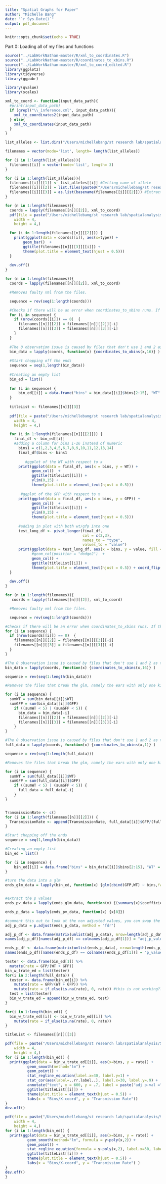 ```yaml
---
title: "Spatial Graphs for Paper"
author: "Michelle Bang"
date: "`r Sys.Date()`"
output: pdf_document
---
```


```r
knitr::opts_chunk$set(echo = TRUE)
```

Part 0: Loading all of my files and functions

```r
source("../LabWorkNathan-master/R/xml_to_coordinates.R")
source("../LabWorkNathan-master/R/coordinates_to_xbins.R")
source("../LabWorkNathan-master/R/xml_to_coord_edited.R")
library(ggplot2)
library(tidyverse)
library(ggpubr)
```

```r
library(qvalue)
library(scales)
```

```r
xml_to_coord <- function(input_data_path){
  #print(input_data_path)
  if (grepl("\\_inference.xml", input_data_path)){
    xml_to_coordinates2(input_data_path)
  } else{
    xml_to_coordinates(input_data_path)
  }
}
```

```r
list_alleles <- list.dirs("/Users/michellebang/st research lab/spatialanalysis/SpatialAnalysisMichelle/SpatialAnalysis_AllelesForPaper_new", full.names = FALSE, recursive = FALSE)
```

```r
filenames = vector(mode='list', length= length(list_alleles))
```

```r
for (i in 1:length(list_alleles)){
  filenames[[i]] = vector(mode='list', length= 3)
}
```

```r
for (i in 1:length(list_alleles)){
  filenames[[i]][[1]] <- list_alleles[[i]] #Getting name of allele
  filenames[[i]][[2]] = list.files(paste0("/Users/michellebang/st research lab/spatialanalysis/SpatialAnalysisMichelle/SpatialAnalysis_AllelesForPaper_new/", list_alleles[[i]]), pattern="*.xml", full.names=TRUE) #Getting path to observation.
  filenames[[i]][[3]] = as.list(basename(filenames[[i]][[2]])) #Extracting the name of obs.
}
```


```r
for (n in 1:length(filenames)){
  coords = lapply(filenames[[n]][[2]], xml_to_coord)
  pdf(file = paste("/Users/michellebang/st research lab/spatialanalysis/SpatialAnalysisMichelle/spatial_graphs_files/", filenames[[n]][[1]], "_basic.pdf", sep = ""),
    width = 4,
    height = 4,)

  for (i in 1:length(filenames[[n]][[2]])) {
    print(ggplot(data = coords[[i]], aes(x=type)) +
        geom_bar()  +
        ggtitle(filenames[[n]][[3]][[i]]) + 
        theme(plot.title = element_text(hjust = 0.5)))
  }
  
  dev.off()
}

```

```r
for (n in 1:length(filenames)){
  coords = lapply(filenames[[n]][[2]], xml_to_coord)

  #Removes faulty xml from the files. 

  sequence = rev(seq(1:length(coords)))

  #Checks if there will be an error when coordinates_to_xbins runs. If there is, it removes it from filenames 
  for (i in sequence) {
    if (nrow(coords[[i]]) == 0)  {
      filenames[[n]][[2]] = filenames[[n]][[2]][-i]
      filenames[[n]][[3]] = filenames[[n]][[3]][-i]
    }
  }
  
  #The 0 observation issue is caused by files that don't use 1 and 2 as their marker numbers which is a requirement for xml_to_coordinates
  bin_data = lapply(coords, function(x) {coordinates_to_xbins(x,16)} )
  
  #Start chopping off the ends
  sequence = seq(1,length(bin_data))
  
  #Creating an empty list
  bin_ed = list()
  
  for (i in sequence) {
      bin_ed[[i]] = data.frame("bins" = bin_data[[i]]$bins[2:15], "WT" = bin_data[[i]]$WT[2:15] , "GFP" = bin_data[[i]]$GFP[2:15])
  }
  
  titleList <- filenames[[n]][[3]]
  
  pdf(file = paste("/Users/michellebang/st research lab/spatialanalysis/SpatialAnalysisMichelle/spatial_graphs_files/", filenames[[n]][[1]], "_graphs.pdf", sep = ""),
    width = 4,
    height = 4,)

  for (i in 1:length(filenames[[n]][[2]])) {
    final_df <- bin_ed[[i]]
    #adding a column for bins 1-16 instead of numeric
      bins1 = c(1,2,3,4,5,6,7,8,9,10,11,12,13,14)
      final_df$bins <- bins1
        
         #ggplot of the WT with respect to x
      print(ggplot(data = final_df, aes(x = bins, y = WT)) +
            geom_col()  +
            ggtitle(titleList[[i]]) +
            ylim(0,15) +
            theme(plot.title = element_text(hjust = 0.5)))
       
       #ggplot of the GFP with respect to x
      print(ggplot(data = final_df, aes(x = bins, y = GFP)) +
            geom_col()  +
            ggtitle(titleList[[i]]) +
            ylim(0,15) +
            theme(plot.title = element_text(hjust = 0.5)))
      
      #adding in plot with both wt/gfp into one
      test_long_df <- pivot_longer(final_df, 
                                   col = c(2,3),
                                   names_to = "type",
                                   values_to = "value")
      print(ggplot(data = test_long_df, aes(x = bins, y = value, fill = type)) +
            #geom_col(position = "dodge2")  +
            geom_col() +
            ggtitle(titleList[[i]]) +
            theme(plot.title = element_text(hjust = 0.5)) + coord_flip())
  }
  
  dev.off()
}
```

```r
for (n in 1:length(filenames)){
   coords = lapply(filenames[[n]][[2]], xml_to_coord)

  #Removes faulty xml from the files. 

  sequence = rev(seq(1:length(coords)))

#Checks if there will be an error when coordinates_to_xbins runs. If there is, it removes it from filenames 
for (i in sequence) {
  if (nrow(coords[[i]]) == 0)  {
    filenames[[n]][[2]] = filenames[[n]][[2]][-i]
    filenames[[n]][[3]] = filenames[[n]][[3]][-i]
  }
}

#The 0 observation issue is caused by files that don't use 1 and 2 as their marker numbers which is a requirement for xml_to_coordinates
bin_data = lapply(coords, function(x) {coordinates_to_xbins(x,16)} )

sequence = rev(seq(1:length(bin_data)))

#Removes the files that break the glm, namely the ears with only one kind of kernel allele. At most removes the cases with very few WT or GFP which are by definition odd ears. 

for (i in sequence) {
  sumWT = sum(bin_data[[i]]$WT)
  sumGFP = sum(bin_data[[i]]$GFP)
    if ((sumWT < 5) | (sumGFP < 5)) {
      bin_data = bin_data[-i]
      filenames[[n]][[2]] = filenames[[n]][[2]][-i]
      filenames[[n]][[3]] = filenames[[n]][[3]][-i]
    }
}

#The 0 observation issue is caused by files that don't use 1 and 2 as their marker numbers which is a requirement for xml_to_coordinates
full_data = lapply(coords, function(x) {coordinates_to_xbins(x,1)} )

sequence = rev(seq(1:length(full_data)))

#Removes the files that break the glm, namely the ears with only one kind of kernel allele. At most removes the cases with very few WT or GFP which are by definition odd ears. 

for (i in sequence) {
  sumWT = sum(full_data[[i]]$WT)
  sumGFP = sum(full_data[[i]]$GFP)
    if ((sumWT < 5) | (sumGFP < 5)) {
      full_data = full_data[-i]
    }
}


TransmissionRate <- c()
for (i in 1:length(filenames[[n]][[2]])) {
  TransmissionRate <- append(TransmissionRate, full_data[[i]]$GFP/(full_data[[i]]$GFP + full_data[[i]]$WT))
}

#Start chopping off the ends
sequence = seq(1,length(bin_data))

#Creating an empty list
bin_ed = list()

for (i in sequence) {
    bin_ed[[i]] = data.frame("bins" = bin_data[[i]]$bins[2:15], "WT" = bin_data[[i]]$WT[2:15] , "GFP" = bin_data[[i]]$GFP[2:15])
}

#turn the data into a glm
ends_glm_data = lapply(bin_ed, function(x) {glm(cbind(GFP,WT) ~ bins,family = quasibinomial(link = "logit"), data = x)})


#extract the p values
ends_pv_data = lapply(ends_glm_data, function(x) {(summary(x)$coefficients)})

ends_p_data = lapply(ends_pv_data, function(x) {x[8]})

#comment this out to look at the non adjusted values, you can swap the method by changing 'method = fdr'
adj_p_data = p.adjust(ends_p_data, method = "fdr")

adj_p_df <- data.frame(matrix(unlist(adj_p_data), nrow=length(adj_p_data), byrow=T))
names(adj_p_df)[names(adj_p_df) == colnames(adj_p_df[1])] = "adj_p_value"

ends_p_df <- data.frame(matrix(unlist(ends_p_data), nrow=length(ends_p_data), byrow=T))
names(ends_p_df)[names(ends_p_df) == colnames(ends_p_df[1])] = "p_value"

tester <- data.frame(bin_ed[1]) %>%
  mutate(rate = GFP/(WT + GFP))
bin_w_trate_ed = list(tester)
for(i in 2:length(full_data)) {
  tester <- data.frame(bin_ed[i]) %>%
    mutate(rate = GFP/(WT + GFP)) %>%
    mutate(rate = if_else(is.na(rate), 0, rate)) #this is not working?? so extra check down below
  test = list(tester)
  bin_w_trate_ed = append(bin_w_trate_ed, test)
}

for(i in 1:length(bin_ed)) {
  bin_w_trate_ed[[i]] <- bin_w_trate_ed[[i]] %>%
    mutate(rate = if_else(is.na(rate), 0, rate))
}

titleList <- filenames[[n]][[3]]

pdf(file = paste("/Users/michellebang/st research lab/spatialanalysis/SpatialAnalysisMichelle/spatial_graphs_files/", filenames[[n]][[1]], "_xcoordsbytr_linear_ends.pdf", sep = ""),
    width = 4,
    height = 4,)
for (i in 1:length(bin_ed)) {
  print(ggplot(data = bin_w_trate_ed[[i]], aes(x=bins, y = rate)) +
          geom_smooth(method="lm") +
          geom_point() +
          stat_regline_equation(label.x=30, label.y=1) +
          stat_cor(aes(label=..rr.label..), label.x=30, label.y=.9) +
          annotate("text", x = 600, y = .7, label = paste("adj p-val =", adj_p_df[i,1], sep = " "), size = 4) +
          ggtitle(titleList[[i]]) + 
          theme(plot.title = element_text(hjust = 0.5)) +
          labs(x = "Bins/X-coord", y = "Transmission Rate"))
}
dev.off()

pdf(file = paste("/Users/michellebang/st research lab/spatialanalysis/SpatialAnalysisMichelle/spatial_graphs_files/", filenames[[n]][[1]], "_xcoordsbytr_quad_ends.pdf", sep = ""),
    width = 4,
    height = 4,)
for (i in 1:length(bin_ed)) {
  print(ggplot(data = bin_w_trate_ed[[i]], aes(x=bins, y = rate)) +
          geom_smooth(method="lm", formula = y~poly(x,2)) +
          geom_point() +
          stat_regline_equation(formula = y~poly(x,2), label.x=30, label.y=1, aes(label= paste(..eq.label.., ..rr.label.., sep = "~~~~"))) +
          ggtitle(titleList[[i]]) + 
          theme(plot.title = element_text(hjust = 0.5)) +
          labs(x = "Bins/X-coord", y = "Transmission Rate") )
}
dev.off()
}
```


